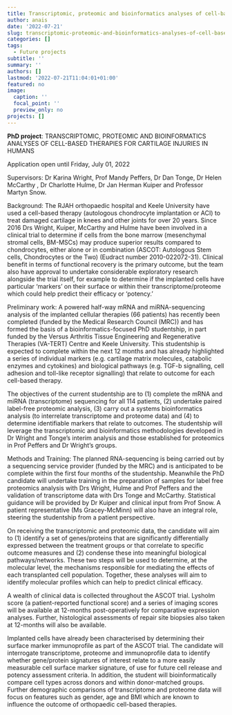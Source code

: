 ```yaml
---
title: Transcriptomic, proteomic and bioinformatics analyses of cell-based therapies
author: anais
date: '2022-07-21'
slug: transcriptomic-proteomic-and-bioinformatics-analyses-of-cell-based-therapies-for-cartilage-injuries-in-humans
categories: []
tags:
  - Future projects
subtitle: ''
summary: ''
authors: []
lastmod: '2022-07-21T11:04:01+01:00'
featured: no
image:
  caption: ''
  focal_point: ''
  preview_only: no
projects: []
---
```

**PhD project**: TRANSCRIPTOMIC, PROTEOMIC AND BIOINFORMATICS ANALYSES OF CELL-BASED THERAPIES FOR CARTILAGE INJURIES IN HUMANS

Application open until Friday, July 01, 2022

Supervisors: Dr Karina Wright, Prof Mandy Peffers, Dr Dan Tonge, Dr Helen McCarthy , Dr Charlotte Hulme, Dr Jan Herman Kuiper and Professor Martyn Snow.

Background: The RJAH orthopaedic hospital and Keele University have used a cell-based therapy (autologous chondrocyte implantation or ACI) to treat damaged cartilage in knees and other joints for over 20 years. Since 2016 Drs Wright, Kuiper, McCarthy and Hulme have been involved in a clinical trial to determine if cells from the bone marrow (mesenchymal stromal cells, BM-MSCs) may produce superior results compared to chondrocytes, either alone or in combination (ASCOT: Autologous Stem cells, Chondrocytes or the Two) (Eudract number 2010-022072-31). Clinical benefit in terms of functional recovery is the primary outcome, but the team also have approval to undertake considerable exploratory research alongside the trial itself, for example to determine if the implanted cells have particular ‘markers’ on their surface or within their transcriptome/proteome which could help predict their efficacy or ‘potency.’

Preliminary work: A powered half-way mRNA and miRNA-sequencing analysis of the implanted cellular therapies (66 patients) has recently been completed (funded by the Medical Research Council (MRC)) and has formed the basis of a bioinformatics-focused PhD studentship, in part funded by the Versus Arthritis Tissue Engineering and Regenerative Therapies (VA-TERT) Centre and Keele University. This studentship is expected to complete within the next 12 months and has already highlighted a series of individual markers (e.g. cartilage matrix molecules, catabolic enzymes and cytokines) and biological pathways (e.g. TGF-b signalling, cell adhesion and toll-like receptor signalling) that relate to outcome for each cell-based therapy.

The objectives of the current studentship are to (1) complete the mRNA and miRNA (transcriptome) sequencing for all 114 patients, (2) undertake paired label-free proteomic analysis, (3) carry out a systems bioinformatics analysis (to interrelate transcriptome and proteome data) and (4) to determine identifiable markers that relate to outcomes. The studentship will leverage the transcriptomic and bioinformatics methodologies developed in Dr Wright and Tonge’s interim analysis and those established for proteomics in Prof Peffers and Dr Wright’s groups.

Methods and Training: The planned RNA-sequencing is being carried out by a sequencing service provider (funded by the MRC) and is anticipated to be complete within the first four months of the studentship. Meanwhile the PhD candidate will undertake training in the preparation of samples for label free proteomics analysis with Drs Wright, Hulme and Prof Peffers and the validation of transcriptome data with Drs Tonge and McCarthy. Statistical guidance will be provided by Dr Kuiper and clinical input from Prof Snow. A patient representative (Ms Gracey-McMinn) will also have an integral role, steering the studentship from a patient perspective.

On receiving the transcriptomic and proteomic data, the candidate will aim to (1) identify a set of genes/proteins that are significantly differentially expressed between the treatment groups or that correlate to specific outcome measures and (2) condense these into meaningful biological pathways/networks. These two steps will be used to determine, at the molecular level, the mechanisms responsible for mediating the effects of each transplanted cell population. Together, these analyses will aim to identify molecular profiles which can help to predict clinical efficacy.

A wealth of clinical data is collected throughout the ASCOT trial. Lysholm score (a patient-reported functional score) and a series of imaging scores will be available at 12-months post-operatively for comparative expression analyses. Further, histological assessments of repair site biopsies also taken at 12-months will also be available.

Implanted cells have already been characterised by determining their surface marker immunoprofile as part of the ASCOT trial. The candidate will interrogate transcriptome, proteome and immunoprofile data to identify whether gene/protein signatures of interest relate to a more easily measurable cell surface marker signature, of use for future cell release and potency assessment criteria. In addition, the student will bioinformatically compare cell types across donors and within donor-matched groups. Further demographic comparisons of transcriptome and proteome data will focus on features such as gender, age and BMI which are known to influence the outcome of orthopaedic cell-based therapies.
